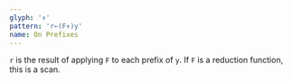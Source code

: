 ```yaml
---
glyph: '↟'
pattern: 'r←(F↟)y'
name: On Prefixes
---
```


`r` is the result of applying `F` to each prefix of `y`. If `F` is a reduction function, this is a scan.